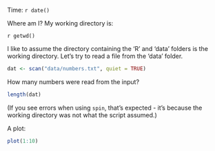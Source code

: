 Time: `r date()`

Where am I? My working directory is:

`r getwd()`


I like to assume the directory containing the 'R' and 'data' folders is the
working directory.  Let's try to read a file from the 'data' folder.

```r
dat <- scan("data/numbers.txt", quiet = TRUE)
```

How many numbers were read from the input?

```r
length(dat)
```

(If you see errors when using `spin`, that's expected - it's because the
working directory was not what the script assumed.)

A plot:

```r
plot(1:10)
```

